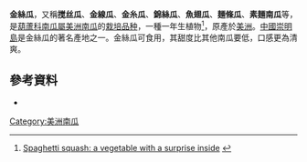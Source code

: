 {{Infobox cultivar 
| name = 金絲瓜

| image = File:Starr 070730-7822 Cucurbita pepo.jpg
| image_width = 250px
| image_caption = 拥有黄色果皮的金丝瓜
| species =[[美洲南瓜|美洲南瓜]] ''Cucurbita pepo''
| group = 
| origin = [[北美洲|北美洲]]与[[中美洲|中美洲]]
}}
'''金絲瓜'''，又稱'''搅丝瓜'''、'''金線瓜'''、'''金糸瓜'''、'''錦絲瓜'''、'''魚翅瓜'''、'''麺條瓜'''、'''素麺南瓜'''等，是[[葫蘆科|葫蘆科]][[南瓜|南瓜屬]][[美洲南瓜|美洲南瓜]]的[[栽培品种|栽培品种]]，一種一年生植物<ref>[http://www.allwoodwork.com/article/gardening/spaghetti_squash_a_vegetable_with_a_suprise_inside.html Spaghetti squash: a vegetable with a surprise inside] {{webarchive|url=https://web.archive.org/web/20081120143806/http://www.allwoodwork.com/article/gardening/spaghetti_squash_a_vegetable_with_a_suprise_inside.html |date=2008-11-20 }}</ref>，原產於[[美洲|美洲]]。[[中國|中國]][[崇明島|崇明島]]是金絲瓜的著名產地之一。金絲瓜可食用，其甜度比其他南瓜要低，口感更為清爽。

== 參考資料 ==
{{Reflist}}
*{{cite book | chapter-url = https://www.hort.purdue.edu/newcrop/ncnu02/v5-445.html | author = Beany, A.H., P.J. Stoffella, N. Roe, and D.H. Picha | date = 2002 | chapter = Production, fruit quality, and nutritional value of spaghetti squash | pages = 445–448 | editor = J. Janick and A. Whipkey | title = Trends in new crops and new uses | publisher = ASHS Press | location = Alexandria, VA | access-date = 2015-12-12 | archive-date = 2016-03-14 | archive-url = https://web.archive.org/web/20160314052827/https://hort.purdue.edu/newcrop/ncnu02/v5-445.html | dead-url = no }}

[[Category:美洲南瓜|Category:美洲南瓜]]